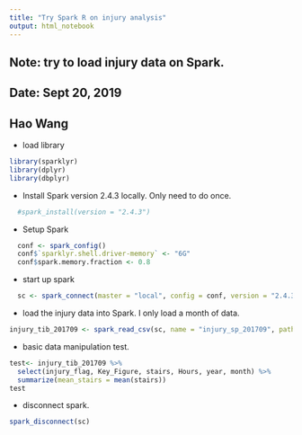 ---
title: "Try Spark R on injury analysis"
output: html_notebook
---
## Note: try to load injury data on Spark. 

## Date: Sept 20, 2019
## Hao Wang

- load library
```{r}
library(sparklyr)
library(dplyr)
library(dbplyr)
```


- Install Spark version 2.4.3 locally. Only need to do once. 
```{r}
  #spark_install(version = "2.4.3")
```

- Setup Spark
```{r}
  conf <- spark_config()
  conf$`sparklyr.shell.driver-memory` <- "6G" 
  conf$spark.memory.fraction <- 0.8 
```
              
- start up spark
```{r}
  sc <- spark_connect(master = "local", config = conf, version = "2.4.3")
```

- load the injury data into Spark. I only load a month of data. 

```{r}

injury_tib_201709 <- spark_read_csv(sc, name = "injury_sp_201709", path = "lc_200_vol_emp_inj_092017.csv" )

```

- basic data manipulation test.

```{r}
test<- injury_tib_201709 %>% 
  select(injury_flag, Key_Figure, stairs, Hours, year, month) %>% 
  summarize(mean_stairs = mean(stairs))
test
```



- disconnect spark.
```{r}
spark_disconnect(sc)
```
